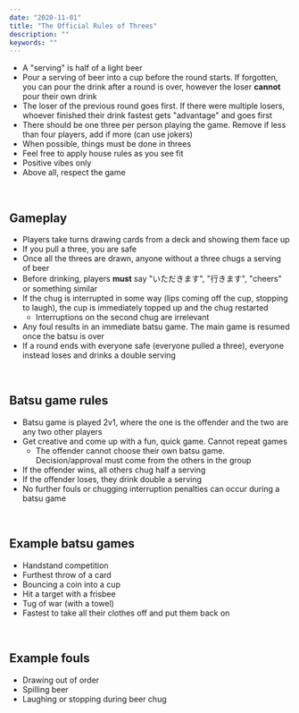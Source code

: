 ```yaml
---
date: "2020-11-01"
title: "The Official Rules of Threes"
description: ""
keywords: ""
---
```


* A "serving" is half of a light beer
* Pour a serving of beer into a cup before the round starts. If forgotten, you can pour the drink after a round is over, however the loser **cannot** pour their own drink
* The loser of the previous round goes first. If there were multiple losers, whoever finished their drink fastest gets "advantage" and goes first
* There should be one three per person playing the game. Remove if less than four players, add if more (can use jokers)
* When possible, things must be done in threes
* Feel free to apply house rules as you see fit
* Positive vibes only
* Above all, respect the game

<br/>

## Gameplay
* Players take turns drawing cards from a deck and showing them face up
* If you pull a three, you are safe
* Once all the threes are drawn, anyone without a three chugs a serving of beer
* Before drinking, players **must** say "いただきます", "行きます", "cheers" or something similar
* If the chug is interrupted in some way (lips coming off the cup, stopping to laugh), the cup is immediately topped up and the chug restarted
  * Interruptions on the second chug are irrelevant
* Any foul results in an immediate batsu game. The main game is resumed once the batsu is over
* If a round ends with everyone safe (everyone pulled a three), everyone instead loses and drinks a double serving

<br/>

## Batsu game rules
* Batsu game is played 2v1, where the one is the offender and the two are any two other players
* Get creative and come up with a fun, quick game. Cannot repeat games
  * The offender cannot choose their own batsu game. Decision/approval must come from the others in the group
* If the offender wins, all others chug half a serving
* If the offender loses, they drink double a serving
* No further fouls or chugging interruption penalties can occur during a batsu game

<br/>

## Example batsu games
* Handstand competition
* Furthest throw of a card
* Bouncing a coin into a cup
* Hit a target with a frisbee
* Tug of war (with a towel)
* Fastest to take all their clothes off and put them back on

<br/>

## Example fouls
* Drawing out of order
* Spilling beer
* Laughing or stopping during beer chug